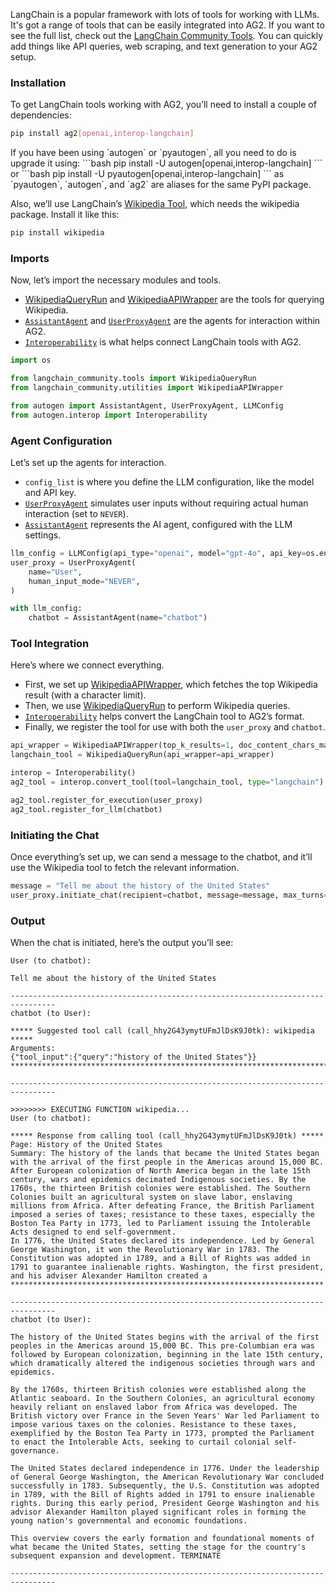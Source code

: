 LangChain is a popular framework with lots of tools for working with LLMs. It's got a range of tools that can be easily integrated into AG2. If you want to see the full list, check out the [LangChain Community Tools](https://github.com/langchain-ai/langchain/tree/master/libs/community/langchain_community/tools). You can quickly add things like API queries, web scraping, and text generation to your AG2 setup.

### Installation
To get LangChain tools working with AG2, you’ll need to install a couple of dependencies:

```bash
pip install ag2[openai,interop-langchain]
```

<Tip>
If you have been using `autogen` or `pyautogen`, all you need to do is upgrade it using:
```bash
pip install -U autogen[openai,interop-langchain]
```
or
```bash
pip install -U pyautogen[openai,interop-langchain]
```
as `pyautogen`, `autogen`, and `ag2` are aliases for the same PyPI package.
</Tip>

Also, we’ll use LangChain’s [Wikipedia Tool](https://python.langchain.com/docs/integrations/tools/wikipedia/), which needs the wikipedia package. Install it like this:

```bash
pip install wikipedia
```

### Imports

Now, let’s import the necessary modules and tools.

- [WikipediaQueryRun](https://api.python.langchain.com/en/latest/tools/langchain_community.tools.wikipedia.tool.WikipediaQueryRun.html) and [WikipediaAPIWrapper](https://python.langchain.com/api_reference/community/utilities/langchain_community.utilities.wikipedia.WikipediaAPIWrapper.html) are the tools for querying Wikipedia.
- [`AssistantAgent`](/docs/api-reference/autogen/AssistantAgent) and [`UserProxyAgent`](/docs/api-reference/autogen/UserProxyAgent) are the agents for interaction within AG2.
- [`Interoperability`](/docs/api-reference/autogen/interop/overview) is what helps connect LangChain tools with AG2.

```python
import os

from langchain_community.tools import WikipediaQueryRun
from langchain_community.utilities import WikipediaAPIWrapper

from autogen import AssistantAgent, UserProxyAgent, LLMConfig
from autogen.interop import Interoperability
```

### Agent Configuration

Let’s set up the agents for interaction.
- `config_list`  is where you define the LLM configuration, like the model and API key.
- [`UserProxyAgent`](/docs/api-reference/autogen/UserProxyAgent) simulates user inputs without requiring actual human interaction (set to `NEVER`).
- [`AssistantAgent`](/docs/api-reference/autogen/AssistantAgent) represents the AI agent, configured with the LLM settings.

```python
llm_config = LLMConfig(api_type="openai", model="gpt-4o", api_key=os.environ["OPENAI_API_KEY"])
user_proxy = UserProxyAgent(
    name="User",
    human_input_mode="NEVER",
)

with llm_config:
    chatbot = AssistantAgent(name="chatbot")
```

### Tool Integration
Here’s where we connect everything.
- First, we set up [WikipediaAPIWrapper](https://python.langchain.com/api_reference/community/utilities/langchain_community.utilities.wikipedia.WikipediaAPIWrapper.html), which fetches the top Wikipedia result (with a character limit).
- Then, we use [WikipediaQueryRun](https://api.python.langchain.com/en/latest/tools/langchain_community.tools.wikipedia.tool.WikipediaQueryRun.html) to perform Wikipedia queries.
- [`Interoperability`](/docs/reference/interop/interoperability) helps convert the LangChain tool to AG2’s format.
- Finally, we register the tool for use with both the `user_proxy` and `chatbot`.

```python
api_wrapper = WikipediaAPIWrapper(top_k_results=1, doc_content_chars_max=1000)
langchain_tool = WikipediaQueryRun(api_wrapper=api_wrapper)

interop = Interoperability()
ag2_tool = interop.convert_tool(tool=langchain_tool, type="langchain")

ag2_tool.register_for_execution(user_proxy)
ag2_tool.register_for_llm(chatbot)
```

### Initiating the Chat

Once everything’s set up, we can send a message to the chatbot, and it’ll use the Wikipedia tool to fetch the relevant information.

```python
message = "Tell me about the history of the United States"
user_proxy.initiate_chat(recipient=chatbot, message=message, max_turns=2)
```

### Output

When the chat is initiated, here’s the output you’ll see:

```console
User (to chatbot):

Tell me about the history of the United States

--------------------------------------------------------------------------------
chatbot (to User):

***** Suggested tool call (call_hhy2G43ymytUFmJlDsK9J0tk): wikipedia *****
Arguments:
{"tool_input":{"query":"history of the United States"}}
**************************************************************************

--------------------------------------------------------------------------------

>>>>>>>> EXECUTING FUNCTION wikipedia...
User (to chatbot):

***** Response from calling tool (call_hhy2G43ymytUFmJlDsK9J0tk) *****
Page: History of the United States
Summary: The history of the lands that became the United States began with the arrival of the first people in the Americas around 15,000 BC. After European colonization of North America began in the late 15th century, wars and epidemics decimated Indigenous societies. By the 1760s, the thirteen British colonies were established. The Southern Colonies built an agricultural system on slave labor, enslaving millions from Africa. After defeating France, the British Parliament imposed a series of taxes; resistance to these taxes, especially the Boston Tea Party in 1773, led to Parliament issuing the Intolerable Acts designed to end self-government.
In 1776, the United States declared its independence. Led by General George Washington, it won the Revolutionary War in 1783. The Constitution was adopted in 1789, and a Bill of Rights was added in 1791 to guarantee inalienable rights. Washington, the first president, and his adviser Alexander Hamilton created a
**********************************************************************

--------------------------------------------------------------------------------
chatbot (to User):

The history of the United States begins with the arrival of the first peoples in the Americas around 15,000 BC. This pre-Columbian era was followed by European colonization, beginning in the late 15th century, which dramatically altered the indigenous societies through wars and epidemics.

By the 1760s, thirteen British colonies were established along the Atlantic seaboard. In the Southern Colonies, an agricultural economy heavily reliant on enslaved labor from Africa was developed. The British victory over France in the Seven Years' War led Parliament to impose various taxes on the colonies. Resistance to these taxes, exemplified by the Boston Tea Party in 1773, prompted the Parliament to enact the Intolerable Acts, seeking to curtail colonial self-governance.

The United States declared independence in 1776. Under the leadership of General George Washington, the American Revolutionary War concluded successfully in 1783. Subsequently, the U.S. Constitution was adopted in 1789, with the Bill of Rights added in 1791 to ensure inalienable rights. During this early period, President George Washington and his advisor Alexander Hamilton played significant roles in forming the young nation's governmental and economic foundations.

This overview covers the early formation and foundational moments of what became the United States, setting the stage for the country's subsequent expansion and development. TERMINATE

--------------------------------------------------------------------------------
```
